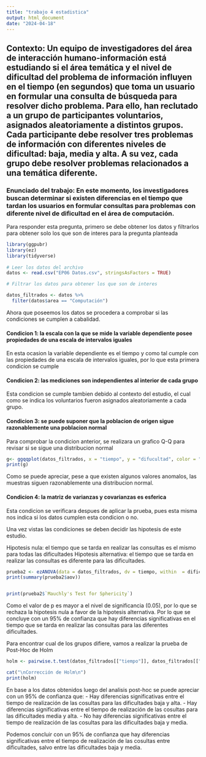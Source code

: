 ```yaml
---
title: "trabajo 4 estadistica"
output: html_document
date: "2024-04-18"
---
```

## Contexto: Un equipo de investigadores del área de interacción humano-información está estudiando si el área temática y el nivel de dificultad del problema de información influyen en el tiempo (en segundos) que toma un usuario en formular una consulta de búsqueda para resolver dicho problema. Para ello, han reclutado a un grupo de participantes voluntarios, asignados aleatoriamente a distintos grupos. Cada participante debe resolver tres problemas de información con diferentes niveles de dificultad: baja, media y alta. A su vez, cada grupo debe resolver problemas relacionados a una temática diferente.

### Enunciado del trabajo: En este momento, los investigadores buscan determinar si existen diferencias en el tiempo que tardan los usuarios en formular consultas para problemas con diferente nivel de dificultad en el área de computación.

Para responder esta pregunta, primero se debe obtener los datos y filtrarlos para obtener solo los que son de interes para la pregunta planteada

```r
library(ggpubr)
library(ez)
library(tidyverse)
 
# Leer los datos del archivo
datos <- read.csv("EP06 Datos.csv", stringsAsFactors = TRUE)

# Filtrar los datos para obtener los que son de interes

datos_filtrados <- datos %>%
  filter(datos$area == "Computación")

```


Ahora que poseemos los datos se procedera a comprobar si las condiciones se cumplen a cabalidad.

#### Condicion 1: la escala con la que se mide la variable dependiente posee propiedades de una escala de intervalos iguales

En esta ocasion la variable dependiente es el tiempo y como tal cumple con las propiedades de una escala de intervalos iguales, por lo que esta primera condicion se cumple

#### Condicion 2: las mediciones son independientes al interior de cada grupo

Esta condicion se cumple tambien debido al contexto del estudio, el cual como se indica los voluntarios fueron asignados aleatoriamente a cada grupo.

#### Condicion 3: se puede suponer que la poblacion de origen sigue razonablemente una poblacion normal

Para comprobar la condicion anterior, se realizara un grafico Q-Q para revisar si se sigue una distribucion normal

```r
g<- ggqqplot(datos_filtrados, x = "tiempo", y = "difucultad", color = "dificultad")
print(g)

```
Como se puede apreciar, pese a que existen algunos valores anomalos, las muestras siguen razonablemente una distribucion normal.


#### Condicion 4: la matriz de varianzas y covarianzas es esferica
Esta condicion se verificara despues de aplicar la prueba, pues esta misma nos indica si los datos cumplen esta condicion o no.


Una vez vistas las condiciones se deben decidir las hipotesis de este estudio.

Hipotesis nula: el tiempo que se tarda en realizar las consultas es el mismo para todas las dificultades
Hipotesis alternativa: el tiempo que se tarda en realizar las consultas es diferente para las dificultades.

```r
prueba2 <- ezANOVA(data = datos_filtrados, dv = tiempo, within  = dificultad, wid = id, return_aov = TRUE)
print(summary(prueba2$aov))


print(prueba2$`Mauchly's Test for Sphericity`)
```
Como el valor de p es mayor a el nivel de significancia (0.05), por lo que se rechaza la hipotesis nula a favor de la hipotesis alternativa. Por lo que se concluye con un 95% de confianza que hay diferencias significativas en el tiempo que se tarda en realizar las consultas para las diferentes dificultades.

Para encontrar cual de los grupos difiere, vamos a realizar la prueba de Post-Hoc de Holm
```r
holm <- pairwise.t.test(datos_filtrados[["tiempo"]], datos_filtrados[["dificultad"]], p.adj = "holm", paired = TRUE)

cat("\nCorrección de Holm\n")
print(holm)
```
En base a los datos obtenidos luego del analisis post-hoc se puede apreciar con un 95% de confianza que:
  - Hay diferencias significativas entre el tiempo de realización de las cosultas para las dificultades baja y alta.
  - Hay diferencias significativas entre el tiempo de realización de las cosultas para las dificultades media y alta.
  - No hay diferencias significativas entre el tiempo de realización de las cosultas para las dificultades baja y media.
  
Podemos concluir con un 95% de confianza que hay diferencias significativas entre el tiempo de realización de las cosultas entre dificultades, salvo entre las dificultades baja y media.